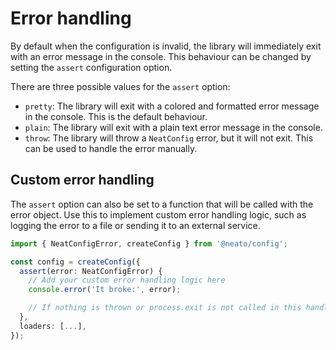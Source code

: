 # Error handling

By default when the configuration is invalid, the library will immediately exit with an error message in the console.
This behaviour can be changed by setting the `assert` configuration option.

There are three possible values for the `assert` option:
- `pretty`: The library will exit with a colored and formatted error message in the console. This is the default behaviour.
- `plain`: The library will exit with a plain text error message in the console.
- `throw`: The library will throw a `NeatConfig` error, but it will not exit. This can be used to handle the error manually.

## Custom error handling

The `assert` option can also be set to a function that will be called with the error object. Use this to implement custom error handling logic, such as logging the error to a file or sending it to an external service.

```ts
import { NeatConfigError, createConfig } from '@neato/config';

const config = createConfig({
  assert(error: NeatConfigError) {
    // Add your custom error handling logic here
    console.error('It broke:', error);

    // If nothing is thrown or process.exit is not called in this handler, the library will still throw the error after this function returns.
  },
  loaders: [...],
});
```
